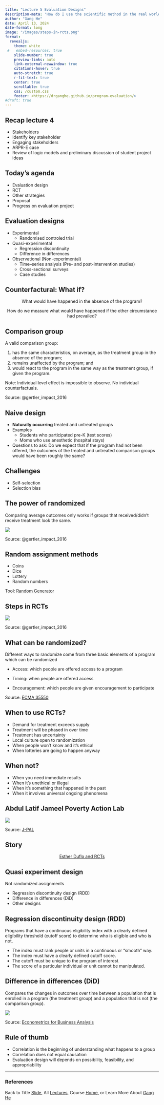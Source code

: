 ```yaml
---
title: "Lecture 5 Evaluation Designs"
description-meta: "How do I use the scientific method in the real world?"
author: "Gang He"
date: April 13, 2024
date-format: long
image: "/images/steps-in-rcts.png"
format:
  revealjs:
    theme: white
 #   embed-resources: true
    slide-number: true
    preview-links: auto
    link-external-newwindow: true
    citations-hover: true
    auto-stretch: true
    r-fit-text: true
    center: true
    scrollable: true
    css: /custom.css
    footer: <https://drganghe.github.io/program-evaluation/>
#draft: true
---
```


## Recap lecture 4

- Stakeholders
- Identify key stakeholder
- Engaging stakeholders
- ARPR-E case
- Review of logic models and preliminary discussion of student project ideas


## Today's agenda

- Evaluation design
- RCT
- Other strategies
- Proposal
- Progress on evaluation project


## Evaluation designs{.smaller}

- Experimental
  - Randomised controled trial

- Quasi-experimental
  - Regression discontinuity
  - Difference in differences

- Observational (Non-experimental)
  - Time–series analysis (Pre- and post-intervention studies)
  - Cross-sectional surveys
  - Case studies


## Counterfactural: What if?

:::{style="text-align:center"}
What would have happened in the absence of the program?

How do we measure what would have happened if the other circumstance had prevailed?
:::


## Comparison group

A valid comparison group:

1. has the same characteristics, on average, as the treatment group in the
absence of the program;
1. remains unaffected by the program; and
1. would react to the program in the same way as the treatment group, if given the program.

Note: Individual level effect is impossible to observe. No individual counterfactuals.


::: footer
Source: @gertler_impact_2016
:::

## Naive design

- **Naturally occurring** treated and untreated groups
- Examples
  - Students who participated pre-K (test scores)
  - Moms who use anesthetic (hospital stays)
- Questions to ask: Do we expect that if the program had not been offered, the outcomes of the treated and untreated comparison groups would have been roughly the same?


## Challenges

- Self-selection
- Selection bias


## The power of randomized

Comparing average outcomes only works if groups that received/didn't receive treatment look the same.

![](/images/random-sampling-randomized-treatment.png){fig-align="center"}

::: footer
Source: @gertler_impact_2016
:::


## Random assignment methods

- Coins
- Dice
- Lottery
- Random numbers

Tool: [Random Generator](/files/tools/RandomGenerator.xlsx)


## Steps in RCTs

![](/images/steps-in-rcts.png){fig-align="center"}

::: footer
Source: @gertler_impact_2016
:::


## What can be randomized?

Different ways to randomize come from three basic elements of a program which can be randomized

- Access: which people are offered access to a program

- Timing: when people are offered access

- Encouragement: which people are given encouragement to participate


::: footer
Source: [ECMA 35550](http://runningres.com/course-details)
:::


## When to use RCTs?

- Demand for treatment exceeds supply
- Treatment will be phased in over time
- Treatment has uncertainty
- Local culture open to randomization
- When people won't know and it's ethical
- When lotteries are going to happen anyway


## When not?

- When you need immediate results
- When it's unethical or illegal
- When it's something that happened in the past
- When it involves universal ongoing phenomena


## Abdul Latif Jameel Poverty Action Lab

![](/images/jpal.webp){fig-align="center"}

::: footer
Source: [J-PAL](https://www.povertyactionlab.org/)
:::


## Story

:::{style="text-align:center;"}
[Esther Duflo and RCTs](esther-duflo-and-rcts.qmd)
:::


## Quasi experiment design

Not randomized assignments

- Regression discontinuity design (RDD) 
- Difference in differences (DiD) 
- Other designs


## Regression discontinuity design (RDD)

Programs that have a continuous eligibility index with a clearly defined eligibility threshold (cutoff score) to determine who is eligible and who is not.

- The index must rank people or units in a continuous or “smooth” way.
- The index must have a clearly defined cutoff score.
- The cutoff must be unique to the program of interest.
- The score of a particular individual or unit cannot be manipulated.


## Difference in differences (DiD)

Compares the changes in outcomes over time between a population that is enrolled in a program (the treatment group) and a population that is not (the comparison group).

![](/images/DiD-visual.png){fig-align="center"}

::: footer
Source: [Econometrics for Business Analysis](https://bookdown.org/cuborican/RE_STAT/difference-in-differences.html)
:::


## Rule of thumb

- Correlation is the beginning of understanding what happens to a group
- Correlation does not equal causation
- Evaluation design will depends on possibility, feasibility, and appropriability


------

### References

::: {#refs}
:::

::: footer
Back to Title [Slide](lecture5.qmd), All [Lectures](schedule.qmd), Course [Home](https://drganghe.github.io/program-evaluation/), or Learn More About [Gang He](https://drganghe.github.io)
:::
